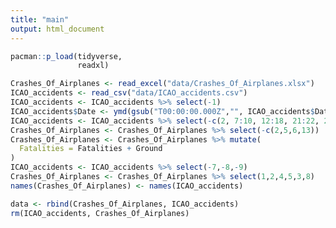 ```yaml
---
title: "main"
output: html_document
---
```



```r
pacman::p_load(tidyverse,
               readxl)
```

```r
Crashes_Of_Airplanes <- read_excel("data/Crashes_Of_Airplanes.xlsx")
ICAO_accidents <- read_csv("data/ICAO_accidents.csv")
ICAO_accidents <- ICAO_accidents %>% select(-1)
ICAO_accidents$Date <- ymd(gsub("T00:00:00.000Z","", ICAO_accidents$Date ))
ICAO_accidents <- ICAO_accidents %>% select(-c(2, 7:10, 12:18, 21:22, 24))
Crashes_Of_Airplanes <- Crashes_Of_Airplanes %>% select(-c(2,5,6,13))
Crashes_Of_Airplanes <- Crashes_Of_Airplanes %>% mutate(
  Fatalities = Fatalities + Ground
)
ICAO_accidents <- ICAO_accidents %>% select(-7,-8,-9)
Crashes_Of_Airplanes <- Crashes_Of_Airplanes %>% select(1,2,4,5,3,8)
names(Crashes_Of_Airplanes) <- names(ICAO_accidents)

data <- rbind(Crashes_Of_Airplanes, ICAO_accidents)
rm(ICAO_accidents, Crashes_Of_Airplanes)
```


